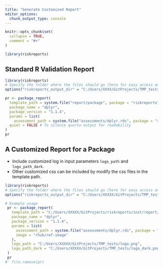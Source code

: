```yaml
---
title: "Generate Customized Report"
editor_options: 
  chunk_output_type: console
---
```


```r
knitr::opts_chunk$set(
  collapse = TRUE,
  comment = "#>"
)
```

```r
library(riskreports)
```

## Standard R Validation Report

```r

library(riskreports)
# Specify the folder where the files should go (here for easy access on the website)
options("riskreports_output_dir" = "C:/Users/XXXX/GitProjects/TMP_tests")

pr <- package_report(
  template_path = system.file("report/package", package = "riskreports"),
  package_name = "dplyr",
  package_version = "1.1.4",
  params = list(
    assessment_path = system.file("assessments/dplyr.rds", package = "riskreports")),
  quiet = FALSE # To silence quarto output for readability
)
pr
```

## A Customized Report for a Package

- Include customized log in input parameters `logo_path` and `logo_path_dark`.
- Other customized css can be included by modify the css files in the template path.

```r
library(riskreports)
# Specify the folder where the files should go (here for easy access on the website)
options("riskreports_output_dir" = "C:/Users/XXXXX/GitProjects/TMP_tests")

# Example usage
 pr <- package_report(
   template_path = "C:/Users/XXXXX/GitProjects/riskreports/inst/report/package",
   package_name = "dplyr",
   package_version = "1.1.4",
   params = list(
     assessment_path = system.file("assessments/dplyr.rds", package = "riskreports"),
     image = "rhub/ref-image"
   ),
   logo_path = "C:/Users/XXXXX/GitProjects/TMP_tests/logo.png",
   logo_path_dark = "C:/Users/XXXXX/GitProjects/TMP_tests/logo_dark.png"
 )
 pr
#' file.remove(pr)
```